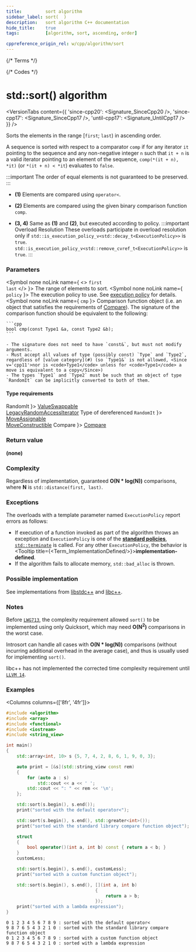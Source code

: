 ```yaml
---
title:         sort algorithm
sidebar_label: sort(  )
description:   sort algorithm C++ documentation
hide_title:    true
tags:          [algorithm, sort, ascending, order]

cppreference_origin_rel: w/cpp/algorithm/sort
---
```



{/* Terms */}


{/* Codes */}


# std::sort() algorithm

<VersionTabs content={{
	'since-cpp20': <Signature_SinceCpp20 />,
	'since-cpp17': <Signature_SinceCpp17 />,
	'until-cpp17': <Signature_UntilCpp17 />
}} />

Sorts the elements in the range [`first`; `last`) in ascending order.

A sequence is sorted with respect to a comparator `comp` if for any iterator `it` pointing to the sequence and any non-negative integer `n` such that `it + n` is a valid iterator pointing to an element of the sequence, `comp(*(it + n), *it)` (or `*(it + n) < *it`) evaluates to `false`.

:::important
The order of equal elements is not guaranteed to be preserved.
:::

- **(1)** Elements are compared using `operator<`.

- **(2)** Elements are compared using the given binary comparison function `comp`.

- **(3, 4)** Same as **(1)** and **(2)**, but executed according to policy.
	:::important Overload Resolution
	These overloads participate in overload resolution only if
	<Until v='cpp20'> <code>std::is_execution_policy_v&lt;std::decay_t&lt;ExecutionPolicy&gt;&gt;</code> is <code>true</code>. </Until>
	<Since v='cpp20'> <code>std::is_execution_policy_v&lt;std::remove_cvref_t&lt;ExecutionPolicy&gt;&gt;</code> is <code>true</code>. </Since>
	:::

### Parameters

<SymbolTable>

  <Symbol none noLink name={ <> <code>first</code> <br/> <code>last</code> </> }>
    The range of elements to sort.
  </Symbol>
  <Symbol none noLink name={ <code>policy</code> }>
    The execution policy to use. See <a href="#">execution policy</a> for details.
  </Symbol>
  <Symbol none noLink name={ <code>cmp</code> }>
    Comparison function object (i.e. an object that satisfies the requirements of [Compare](/docs/named_req/Compare)).
    The signature of the comparison function should be equivalent to the following:

    ```cpp
    bool cmp(const Type1 &a, const Type2 &b);
    ```

    - The signature does not need to have `const&`, but must not modify arguments.
    - Must accept all values of type (possibly const) `Type` and `Type2`, regardless of [value category](#) (so `Type1&` is not allowed, <Since v='cpp11'>nor is <code>Type1</code> unless for <code>Type1</code> a move is equivalent to a copy</Since>)
    - The types `Type1` and `Type2` must be such that an object of type `RandomIt` can be implicitly converted to both of them.
  </Symbol>
</SymbolTable>

#### Type requirements

<SymbolTable>
  <Symbol none noLink name={ <code>RandomIt</code> }>
    <a href="/docs/named_req/ValueSwappable">ValueSwappable</a> <br/>
    <a href="/docs/named_req/LegacyRandomAccessIterator">LegacyRandomAccessIterator</a>
  </Symbol>
  <Symbol none noLink name={ <> Type of dereferenced <code>RandomIt</code> </> }>
    <a href="/docs/named_req/MoveAssignable">MoveAssignable</a> <br/>
    <a href="/docs/named_req/MoveConstructible">MoveConstructible</a>
  </Symbol>
  <Symbol none noLink name={ <code>Compare</code> }>
    <a href="/docs/named_req/Compare">Compare</a>
  </Symbol>
</SymbolTable>

### Return value

**(none)**

### Complexity

Regardless of implementation, guaranteed **O(N \* log(N))** comparisons, where **N** is `std::distance(first, last)`.

### Exceptions

The overloads with a template parameter named `ExecutionPolicy` report errors as follows:
- If execution of a function invoked as part of the algorithm throws an exception and `ExecutionPolicy` is one of the [**standard policies**](#), [`std::terminate`](#) is called.
	For any other `ExecutionPolicy`, the behavior is <Tooltip title={<Term_ImplementationDefined/>}>**implementation-defined**</Tooltip>.
- If the algorithm fails to allocate memory, `std::bad_alloc` is thrown.

### Possible implementation

See implementations from [libstdc++](https://github.com/gcc-mirror/gcc/blob/d9375e490072d1aae73a93949aa158fcd2a27018/libstdc%2B%2B-v3/include/bits/stl_algo.h#L1950) and [libc++](https://github.com/llvm/llvm-project/blob/e7fc254875ca9e82b899d5354fae9b5b779ff485/libcxx/include/__algorithm/sort.h#L264).

### Notes

Before [`LWG713`](https://cplusplus.github.io/LWG/issue713), the complexity requirement allowed `sort()` to be implemented using only Quicksort,
which may need **O(N<sup>2</sup>)** comparisons in the worst case.

Introsort can handle all cases with **O(N \* log(N))** comparisons (without incurring additional overhead in the average case), and thus is usually used for implementing `sort()`.

libc++ has not implemented the corrected time complexity requirement until [`LLVM 14`](https://reviews.llvm.org/D113413).

### Examples

<Columns columns={['8fr', '4fr']}>
<div>

```cpp title='Main.cpp' showLineNumbers
#include <algorithm>
#include <array>
#include <functional>
#include <iostream>
#include <string_view>

int main()
{
    std::array<int, 10> s {5, 7, 4, 2, 8, 6, 1, 9, 0, 3};

    auto print = [&s](std::string_view const rem)
    {
        for (auto a : s)
            std::cout << a << ' ';
        std::cout << ": " << rem << '\n';
    };

    std::sort(s.begin(), s.end());
    print("sorted with the default operator<");

    std::sort(s.begin(), s.end(), std::greater<int>());
    print("sorted with the standard library compare function object");

    struct
    {
        bool operator()(int a, int b) const { return a < b; }
    }
    customLess;

    std::sort(s.begin(), s.end(), customLess);
    print("sorted with a custom function object");

    std::sort(s.begin(), s.end(), [](int a, int b)
                                  {
                                      return a > b;
                                  });
    print("sorted with a lambda expression");
}
```

</div>
<div>

```plaintext title="Output"
0 1 2 3 4 5 6 7 8 9 : sorted with the default operator<
9 8 7 6 5 4 3 2 1 0 : sorted with the standard library compare function object
0 1 2 3 4 5 6 7 8 9 : sorted with a custom function object
9 8 7 6 5 4 3 2 1 0 : sorted with a lambda expression
```

</div>
</Columns>
